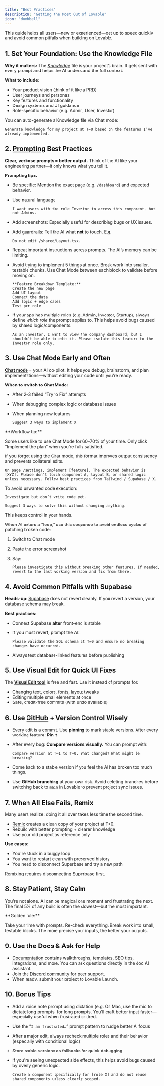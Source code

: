 ```yaml
---
title: "Best Practices"
description: "Getting the Most Out of Lovable"
icon: "dumbbell"
---
```


This guide helps all users—new or experienced—get up to speed quickly and avoid common pitfalls when building on Lovable.

## 1. Set Your Foundation: Use the Knowledge File

**Why it matters:** The [_Knowledge_](https://docs.lovable.dev/features/knowledge) file is your project’s brain. It gets sent with every prompt and helps the AI understand the full context.

**What to include:**

- Your product vision (think of it like a PRD)
- User journeys and personas
- Key features and functionality
- Design systems and UI guidance
- Role-specific behavior (e.g. Admin, User, Investor)

<Tip>
  You can auto-generate a Knowledge file via Chat mode:

  ```
  Generate knowledge for my project at T=0 based on the features I’ve already implemented.
  ```
</Tip>

## 2. [Prompting](https://docs.lovable.dev/tips-tricks/prompting-one) Best Practices

**Clear, verbose prompts = better output.** Think of the AI like your engineering partner—it only knows what you tell it.

**Prompting tips:**

- Be specific: Mention the exact page (e.g. `/dashboard`) and expected behavior.
- Use natural language

  ```
  I want users with the role Investor to access this component, but not Admins.
  ```
- Add screenshots: Especially useful for describing bugs or UX issues.
- Add guardrails: Tell the AI what **not** to touch. E.g.

  ```
  Do not edit /shared/Layout.tsx.
  ```
- Repeat important instructions across prompts. The AI’s memory can be limiting.
- Avoid trying to implement 5 things at once. Break work into smaller, testable chunks. Use Chat Mode between each block to validate before moving on.

  ```
  **Feature Breakdown Template:**
  Create the new page
  Add UI layout
  Connect the data
  Add logic + edge cases
  Test per role
  ```
- If your app has multiple roles (e.g. Admin, Investor, Startup), always define _which role_ the prompt applies to. This helps avoid bugs caused by shared logic/components.

  ```
  As an Investor, I want to view the company dashboard, but I shouldn’t be able to edit it. Please isolate this feature to the Investor role only.
  ```

## 3. Use Chat Mode Early and Often

[**Chat mode**](https://docs.lovable.dev/features/labs#chat-mode) = your AI co-pilot. It helps you debug, brainstorm, and plan implementations—without editing your code until you’re ready.

**When to switch to Chat Mode:**

- After 2–3 failed “Try to Fix” attempts
- When debugging complex logic or database issues
- When planning new features

  ```
  Suggest 3 ways to implement X
  ```

<Tip>
  **Workflow tip:**

  Some users like to use Chat Mode for 60–70% of your time. Only click “Implement the plan” when you’re fully satisfied.
</Tip>

<Tip>
  If you forget using the Chat mode, this format improves output consistency and prevents collateral edits.

  ```
  On page /settings, implement [feature]. The expected behavior is [XYZ]. Please don’t touch component A, layout B, or shared logic unless necessary. Follow best practices from Tailwind / Supabase / X.
  ```
</Tip>

<Tip>
  To avoid unwanted code execution:

  ```
  Investigate but don’t write code yet.
  ```

  ```
  Suggest 3 ways to solve this without changing anything.
  ```

  This keeps control in your hands.
</Tip>

<Tip>
  When AI enters a "loop," use this sequence to avoid endless cycles of patching broken code:

  1. Switch to Chat mode
  2. Paste the error screenshot
  3. Say:

     ```
     Please investigate this without breaking other features. If needed, revert to the last working version and fix from there.
     ```
</Tip>

## 4. Avoid Common Pitfalls with Supabase

**Heads-up:** [Supabase](https://docs.lovable.dev/integrations/supabase) does not revert cleanly. If you revert a version, your database schema may break.

**Best practices:**

- Connect Supabase **after** front-end is stable
- If you must revert, prompt the AI:

  ```
  Please validate the SQL schema at T=0 and ensure no breaking changes have occurred.
  ```
- Always test database-linked features before publishing

## 5. Use Visual Edit for Quick UI Fixes

The [**Visual Edit tool**](https://docs.lovable.dev/features/visual-edit) is free and fast. Use it instead of prompts for:

- Changing text, colors, fonts, layout tweaks
- Editing multiple small elements at once
- Safe, credit-free commits (with undo available)

## 6. Use [GitHub](https://docs.lovable.dev/integrations/git-integration) \+ Version Control Wisely

- Every edit is a commit. Use **pinning** to mark stable versions. After every working feature: **Pin it**
- After every bug: **Compare versions visually.** You can prompt with:

  ```
  Compare version at T–1 to T–0. What changed? What might be breaking?
  ```
- Come back to a stable version if you feel the AI has broken too much things.
- Use **GitHub branching** at your own risk. Avoid deleting branches before switching back to `main` in Lovable to prevent project sync issues.

## 7. When All Else Fails, Remix

Many users realize: doing it all over takes less time the second time.

- [Remix](https://docs.lovable.dev/user-guides/quickstart#remix-an-existing-project:~:text=you%20to%20reuse-,the,-current%20state%20of) creates a clean copy of your project at T=0.
- Rebuild with better prompting \+ clearer knowledge
- Use your old project as reference only

**Use cases:**

- You're stuck in a buggy loop
- You want to restart clean with preserved history
- You need to disconnect Superbase and try a new path

<Tip>
  Remixing requires disconnecting Superbase first.
</Tip>

## 8. Stay Patient, Stay Calm

You’re not alone. AI can be magical one moment and frustrating the next. The final 5% of any build is often the slowest—but the most important.

<Tip>
  **Golden rule:**

  Take your time with prompts. Re-check everything. Break work into small, testable blocks. The more precise your inputs, the better your outputs.
</Tip>

## 9. Use the Docs & Ask for Help

- [Documentation](https://docs.lovable.dev) contains walkthroughs, templates, SEO tips, integrations, and more. You can ask questions directly in the doc AI assistant.
- Join the [Discord community](https://discord.gg/lovable-dev) for peer support.
- When ready, submit your project to [Lovable Launch](https://docs.lovable.dev/features/launched).

## 10. Bonus Tips

- Add a voice note prompt using dictation (e.g. On Mac, use the mic to dictate long prompts) for long prompts. You’ll craft better input faster—especially useful when frustrated or tired.
- Use the “`I am frustrated…`” prompt pattern to nudge better AI focus
- After a major edit, always recheck multiple roles and their behavior (especially with conditional logic)
- Store stable versions as fallbacks for quick debugging
- If you're seeing unexpected side effects, this helps avoid bugs caused by overly generic logic.

  ```
  Create a component specifically for [role X] and do not reuse shared components unless clearly scoped.
  ```